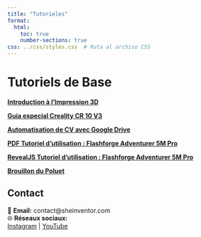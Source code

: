 ```yaml
---
title: "Tutorieles"
format: 
  html: 
    toc: true
    number-sections: true
css: ../css/styles.css  # Ruta al archivo CSS
---
```

# Tutoriels de Base

**[Introduction à l'Impression 3D ](tutorial1.qmd)**

**[Guia especial Creality CR 10 V3 ](tutorial2.qmd)**

**[Automatisation de CV avec Google Drive](tutorial3.qmd)**

**[PDF Tutoriel d'utilisation : Flashforge Adventurer 5M Pro](tutorial8.qmd)**

**[RevealJS Tutoriel d'utilisation : Flashforge Adventurer 5M Pro](tutorial8.qmd)**

**[Brouillon du Poluet](tutorial7.qmd)** 



## **Contact**  

📧 **Email:** contact@sheinventor.com  
🌐 **Réseaux sociaux:**  
[Instagram](https://www.instagram.com/sheinventorfr/) | [YouTube](https://www.youtube.com/@Sheinventor_Fran%C3%A7ais)  
